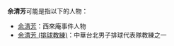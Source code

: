 '''余清芳'''可能是指以下的人物：

*[[余清芳|余清芳]]：西來庵事件人物
*[[余清芳_(排球教練)|余清芳 (排球教練)]]：中華台北男子排球代表隊教練之一

{{Disambig|清|Cat=三字余姓人名消歧义}}